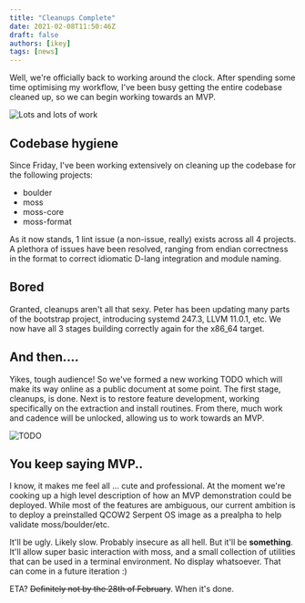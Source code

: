 ```yaml
---
title: "Cleanups Complete"
date: 2021-02-08T11:50:46Z
draft: false
authors: [ikey]
tags: [news]
---
```


Well, we're officially back to working around the clock. After spending
some time optimising my workflow, I've been busy getting the entire codebase
cleaned up, so we can begin working towards an MVP.

<more></more>

![Lots and lots of work](./Featured.webp)

## Codebase hygiene

Since Friday, I've been working extensively on cleaning up the codebase for the
following projects:

 - boulder
 - moss
 - moss-core
 - moss-format

As it now stands, 1 lint issue (a non-issue, really) exists across all 4
projects. A plethora of issues have been resolved, ranging from endian correctness
in the format to correct idiomatic D-lang integration and module naming.

## Bored

Granted, cleanups aren't all that sexy. Peter has been updating many parts of
the bootstrap project, introducing systemd 247.3, LLVM 11.0.1, etc. We now have
all 3 stages building correctly again for the x86_64 target.

## And then....

Yikes, tough audience! So we've formed a new working TODO which will make its
way online as a public document at some point. The first stage, cleanups, is
done. Next is to restore feature development, working specifically on the
extraction and install routines. From there, much work and cadence will be
unlocked, allowing us to work towards an MVP.

![TODO](./TODO.webp "See, we organised stuff")

## You keep saying MVP..

I know, it makes me feel all ... cute and professional. At the moment we're cooking up
a high level description of how an MVP demonstration could be deployed. While most of
the features are ambiguous, our current ambition is to deploy a preinstalled QCOW2
Serpent OS image as a prealpha to help validate moss/boulder/etc.

It'll be ugly. Likely slow. Probably insecure as all hell. But it'll be **something**.
It'll allow super basic interaction with moss, and a small collection of utilities that
can be used in a terminal environment. No display whatsoever. That can come in a future
iteration :)

ETA? ~~Definitely not by the 28th of February~~. When it's done.

<Giphy id="qs6ev2pm8g9dS"/>
